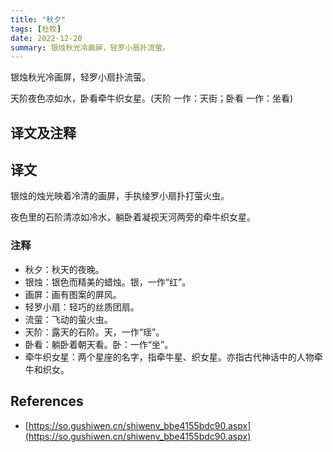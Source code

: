 ```yaml
---
title: "秋夕"
tags: [杜牧]
date: 2022-12-20
summary: 银烛秋光冷画屏，轻罗小扇扑流萤。
---
```


银烛秋光冷画屏，轻罗小扇扑流萤。

天阶夜色凉如水，卧看牵牛织女星。(天阶 一作：天街；卧看 一作：坐看)

## 译文及注释

## 译文

银烛的烛光映着冷清的画屏，手执绫罗小扇扑打萤火虫。

夜色里的石阶清凉如冷水，躺卧着凝视天河两旁的牵牛织女星。

### 注释

- 秋夕：秋天的夜晚。
- 银烛：银色而精美的蜡烛。银，一作“红”。
- 画屏：画有图案的屏风。
- 轻罗小扇：轻巧的丝质团扇。
- 流萤：飞动的萤火虫。
- 天阶：露天的石阶。天，一作“瑶”。
- 卧看：躺卧着朝天看。卧：一作“坐”。
- 牵牛织女星：两个星座的名字，指牵牛星、织女星。亦指古代神话中的人物牵牛和织女。

## References

- [https://so.gushiwen.cn/shiwenv_bbe4155bdc90.aspx](https://so.gushiwen.cn/shiwenv_bbe4155bdc90.aspx)